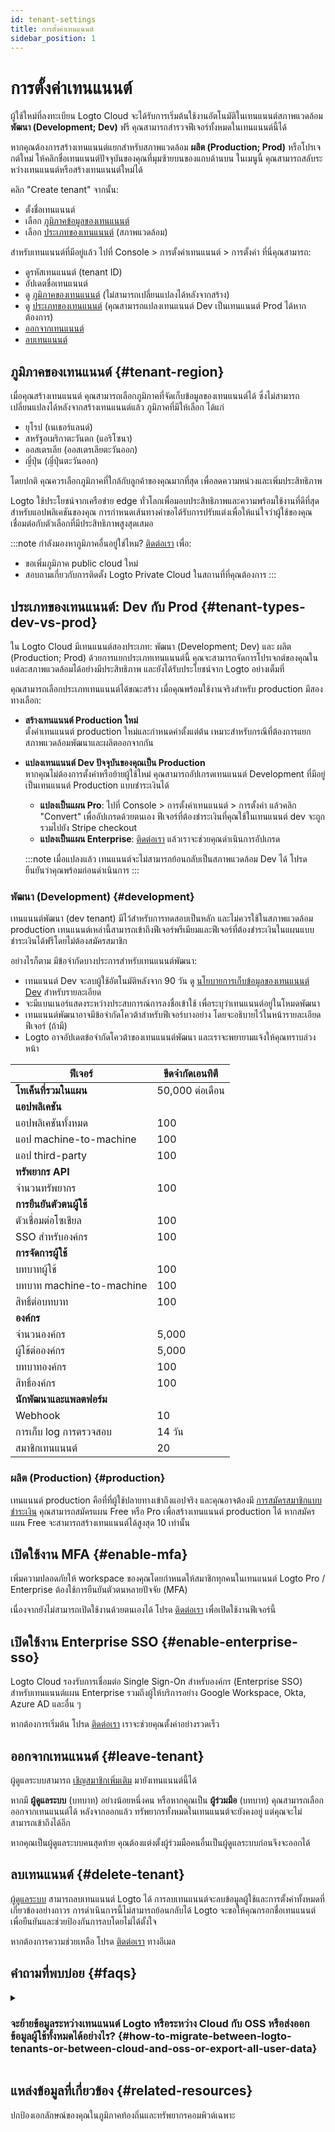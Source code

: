 ```yaml
---
id: tenant-settings
title: การตั้งค่าเทนแนนต์
sidebar_position: 1
---
```


# การตั้งค่าเทนแนนต์

ผู้ใช้ใหม่ที่ลงทะเบียน Logto Cloud จะได้รับการเริ่มต้นใช้งานอัตโนมัติในเทนแนนต์สภาพแวดล้อม **พัฒนา (Development; Dev)** ฟรี คุณสามารถสำรวจฟีเจอร์ทั้งหมดในเทนแนนต์นี้ได้

หากคุณต้องการสร้างเทนแนนต์แยกสำหรับสภาพแวดล้อม **ผลิต (Production; Prod)** หรือโปรเจกต์ใหม่ ให้คลิกชื่อเทนแนนต์ปัจจุบันของคุณที่มุมซ้ายบนของแถบด้านบน ในเมนูนี้ คุณสามารถสลับระหว่างเทนแนนต์หรือสร้างเทนแนนต์ใหม่ได้

คลิก "Create tenant" จากนั้น:

- ตั้งชื่อเทนแนนต์
- เลือก [ภูมิภาคข้อมูลของเทนแนนต์](#tenant-region)
- เลือก [ประเภทของเทนแนนต์](#tenant-types-dev-vs-prod) (สภาพแวดล้อม)

สำหรับเทนแนนต์ที่มีอยู่แล้ว ไปที่ <CloudLink to="/settings">Console > การตั้งค่าเทนแนนต์ > การตั้งค่า</CloudLink> ที่นี่คุณสามารถ:

- ดูรหัสเทนแนนต์ (tenant ID)
- อัปเดตชื่อเทนแนนต์
- ดู [ภูมิภาคของเทนแนนต์](#tenant-region) (ไม่สามารถเปลี่ยนแปลงได้หลังจากสร้าง)
- ดู [ประเภทของเทนแนนต์](#tenant-types-dev-vs-prod) (คุณสามารถแปลงเทนแนนต์ Dev เป็นเทนแนนต์ Prod ได้หากต้องการ)
- [ออกจากเทนแนนต์](#leave-tenant)
- [ลบเทนแนนต์](#delete-tenant)

## ภูมิภาคของเทนแนนต์ \{#tenant-region}

เมื่อคุณสร้างเทนแนนต์ คุณสามารถเลือกภูมิภาคที่จัดเก็บข้อมูลของเทนแนนต์ได้ ซึ่งไม่สามารถเปลี่ยนแปลงได้หลังจากสร้างเทนแนนต์แล้ว ภูมิภาคที่มีให้เลือก ได้แก่

- ยุโรป (เนเธอร์แลนด์)
- สหรัฐอเมริกาตะวันตก (แอริโซนา)
- ออสเตรเลีย (ออสเตรเลียตะวันออก)
- ญี่ปุ่น (ญี่ปุ่นตะวันออก)

โดยปกติ คุณควรเลือกภูมิภาคที่ใกล้กับลูกค้าของคุณมากที่สุด เพื่อลดความหน่วงและเพิ่มประสิทธิภาพ

Logto ใช้ประโยชน์จากเครือข่าย edge ทั่วโลกเพื่อมอบประสิทธิภาพและความพร้อมใช้งานที่ดีที่สุดสำหรับแอปพลิเคชันของคุณ การกำหนดเส้นทางคำขอได้รับการปรับแต่งเพื่อให้แน่ใจว่าผู้ใช้ของคุณเชื่อมต่อกับตัวเลือกที่มีประสิทธิภาพสูงสุดเสมอ

:::note
กำลังมองหาภูมิภาคอื่นอยู่ใช่ไหม? [ติดต่อเรา](https://logto.io/contact) เพื่อ:

- ขอเพิ่มภูมิภาค public cloud ใหม่
- สอบถามเกี่ยวกับการติดตั้ง Logto Private Cloud ในสถานที่ที่คุณต้องการ
  :::

## ประเภทของเทนแนนต์: Dev กับ Prod \{#tenant-types-dev-vs-prod}

ใน Logto Cloud มีเทนแนนต์สองประเภท: พัฒนา (Development; Dev) และ ผลิต (Production; Prod) ด้วยการแยกประเภทเทนแนนต์นี้ คุณจะสามารถจัดการโปรเจกต์ของคุณในแต่ละสภาพแวดล้อมได้อย่างมีประสิทธิภาพ และยังได้รับประโยชน์จาก Logto อย่างเต็มที่

คุณสามารถเลือกประเภทเทนแนนต์ได้ขณะสร้าง เมื่อคุณพร้อมใช้งานจริงสำหรับ production มีสองทางเลือก:

- **สร้างเทนแนนต์ Production ใหม่**  
  ตั้งค่าเทนแนนต์ production ใหม่และกำหนดค่าตั้งแต่ต้น เหมาะสำหรับกรณีที่ต้องการแยกสภาพแวดล้อมพัฒนาและผลิตออกจากกัน
- **แปลงเทนแนนต์ Dev ปัจจุบันของคุณเป็น Production**  
  หากคุณไม่ต้องการตั้งค่าหรือย้ายผู้ใช้ใหม่ คุณสามารถอัปเกรดเทนแนนต์ Development ที่มีอยู่เป็นเทนแนนต์ Production แบบชำระเงินได้

  - **แปลงเป็นแผน Pro**: ไปที่ <CloudLink to="/tenant-settings/settings">Console > การตั้งค่าเทนแนนต์ > การตั้งค่า</CloudLink> แล้วคลิก "Convert" เพื่ออัปเกรดด้วยตนเอง ฟีเจอร์ที่ต้องชำระเงินที่คุณใช้ในเทนแนนต์ dev จะถูกรวมไปยัง Stripe checkout
  - **แปลงเป็นแผน Enterprise**: [ติดต่อเรา](https://logto.io/contact) แล้วเราจะช่วยคุณดำเนินการอัปเกรด

  :::note
  เมื่อแปลงแล้ว เทนแนนต์จะไม่สามารถย้อนกลับเป็นสภาพแวดล้อม Dev ได้ โปรดยืนยันว่าคุณพร้อมก่อนดำเนินการ
  :::

### พัฒนา (Development) \{#development}

เทนแนนต์พัฒนา (dev tenant) มีไว้สำหรับการทดสอบเป็นหลัก และไม่ควรใช้ในสภาพแวดล้อม production เทนแนนต์เหล่านี้สามารถเข้าถึงฟีเจอร์พรีเมียมและฟีเจอร์ที่ต้องชำระเงินในแผนแบบชำระเงินได้ฟรีโดยไม่ต้องสมัครสมาชิก

อย่างไรก็ตาม มีข้อจำกัดบางประการสำหรับเทนแนนต์พัฒนา:

- เทนแนนต์ Dev จะลบผู้ใช้อัตโนมัติหลังจาก 90 วัน ดู [นโยบายการเก็บข้อมูลของเทนแนนต์ Dev](./dev-tenant-data-retention) สำหรับรายละเอียด
- จะมีแบนเนอร์แสดงระหว่างประสบการณ์การลงชื่อเข้าใช้ เพื่อระบุว่าเทนแนนต์อยู่ในโหมดพัฒนา
- เทนแนนต์พัฒนาอาจมีข้อจำกัดโควต้าสำหรับฟีเจอร์บางอย่าง โดยจะอธิบายไว้ในหน้ารายละเอียดฟีเจอร์ (ถ้ามี)
- Logto อาจอัปเดตข้อจำกัดโควต้าของเทนแนนต์พัฒนา และเราจะพยายามแจ้งให้คุณทราบล่วงหน้า

| ฟีเจอร์                  | ขีดจำกัดเอนทิตี |
| ------------------------ | --------------- |
| **โทเค็นที่รวมในแผน**    | 50,000 ต่อเดือน |
| **แอปพลิเคชัน**          |
| แอปพลิเคชันทั้งหมด       | 100             |
| แอป machine-to-machine   | 100             |
| แอป third-party          | 100             |
| **ทรัพยากร API**         |                 |
| จำนวนทรัพยากร            | 100             |
| **การยืนยันตัวตนผู้ใช้** |                 |
| ตัวเชื่อมต่อโซเชียล      | 100             |
| SSO สำหรับองค์กร         | 100             |
| **การจัดการผู้ใช้**      |                 |
| บทบาทผู้ใช้              | 100             |
| บทบาท machine-to-machine | 100             |
| สิทธิ์ต่อบทบาท           | 100             |
| **องค์กร**               |                 |
| จำนวนองค์กร              | 5,000           |
| ผู้ใช้ต่อองค์กร          | 5,000           |
| บทบาทองค์กร              | 100             |
| สิทธิ์องค์กร             | 100             |
| **นักพัฒนาและแพลตฟอร์ม** |                 |
| Webhook                  | 10              |
| การเก็บ log การตรวจสอบ   | 14 วัน          |
| สมาชิกเทนแนนต์           | 20              |

### ผลิต (Production) \{#production}

เทนแนนต์ production คือที่ที่ผู้ใช้ปลายทางเข้าถึงแอปจริง และคุณอาจต้องมี [การสมัครสมาชิกแบบชำระเงิน](https://logto.io/pricing) คุณสามารถสมัครแผน Free หรือ Pro เพื่อสร้างเทนแนนต์ production ได้ หากสมัครแผน Free จะสามารถสร้างเทนแนนต์ได้สูงสุด 10 เท่านั้น

## เปิดใช้งาน MFA \{#enable-mfa}

เพิ่มความปลอดภัยให้ workspace ของคุณโดยกำหนดให้สมาชิกทุกคนในเทนแนนต์ Logto Pro / Enterprise ต้องใช้การยืนยันตัวตนหลายปัจจัย (MFA)

เนื่องจากยังไม่สามารถเปิดใช้งานด้วยตนเองได้ โปรด [ติดต่อเรา](https://logto.io/contact) เพื่อเปิดใช้งานฟีเจอร์นี้

## เปิดใช้งาน Enterprise SSO \{#enable-enterprise-sso}

Logto Cloud รองรับการเชื่อมต่อ Single Sign-On สำหรับองค์กร (Enterprise SSO) สำหรับเทนแนนต์แผน Enterprise รวมถึงผู้ให้บริการอย่าง Google Workspace, Okta, Azure AD และอื่น ๆ

หากต้องการเริ่มต้น โปรด [ติดต่อเรา](https://logto.io/contact) เราจะช่วยคุณตั้งค่าอย่างรวดเร็ว

## ออกจากเทนแนนต์ \{#leave-tenant}

ผู้ดูแลระบบสามารถ [เชิญสมาชิกเพิ่มเติม](/logto-cloud/tenant-member-management) มายังเทนแนนต์นี้ได้

หากมี **ผู้ดูแลระบบ** (บทบาท) อย่างน้อยหนึ่งคน หรือหากคุณเป็น **ผู้ร่วมมือ** (บทบาท) คุณสามารถเลือกออกจากเทนแนนต์ได้ หลังจากออกแล้ว ทรัพยากรทั้งหมดในเทนแนนต์จะยังคงอยู่ แต่คุณจะไม่สามารถเข้าถึงได้อีก

หากคุณเป็นผู้ดูแลระบบคนสุดท้าย คุณต้องแต่งตั้งผู้ร่วมมือคนอื่นเป็นผู้ดูแลระบบก่อนจึงจะออกได้

## ลบเทนแนนต์ \{#delete-tenant}

[ผู้ดูแลระบบ](/logto-cloud/tenant-member-management#invite-collaborators) สามารถลบเทนแนนต์ Logto ได้ การลบเทนแนนต์จะลบข้อมูลผู้ใช้และการตั้งค่าทั้งหมดที่เกี่ยวข้องอย่างถาวร การดำเนินการนี้ไม่สามารถย้อนกลับได้ Logto จะขอให้คุณกรอกชื่อเทนแนนต์เพื่อยืนยันและช่วยป้องกันการลบโดยไม่ได้ตั้งใจ

หากต้องการความช่วยเหลือ โปรด [ติดต่อเรา](https://logto.io/contact) ทางอีเมล

## คำถามที่พบบ่อย \{#faqs}

<details>
<summary>

### จะย้ายข้อมูลระหว่างเทนแนนต์ Logto หรือระหว่าง Cloud กับ OSS หรือส่งออกข้อมูลผู้ใช้ทั้งหมดได้อย่างไร? \{#how-to-migrate-between-logto-tenants-or-between-cloud-and-oss-or-export-all-user-data}

</summary>

ขณะนี้คุณสามารถแปลงเทนแนนต์ **Development** ของคุณเป็นเทนแนนต์ **Production** แบบชำระเงินได้ด้วยตนเอง [ดูรายละเอียด](#tenant-types-dev-vs-prod)

อย่างไรก็ตาม การย้ายข้อมูลด้วยตนเอง (ทั้งการตั้งค่าและข้อมูลผู้ใช้) ระหว่าง Logto Cloud กับเวอร์ชัน OSS ยังไม่รองรับ หากคุณต้องการบริการนี้ โปรด [ติดต่อทีม Logto](https://logto.io/contact) เพื่อพูดคุยทางเลือก

หากคุณวางแผนจะหยุดใช้ Logto Cloud สำหรับโปรเจกต์ Logto สามารถช่วยคุณส่งออกข้อมูลผู้ใช้ทั้งหมดได้ โปรด [ติดต่อเรา](https://logto.io/contact)

</details>

## แหล่งข้อมูลที่เกี่ยวข้อง \{#related-resources}

<Url href="https://blog.logto.io/data-region-resources">
  ปกป้องเอกลักษณ์ของคุณในภูมิภาคท้องถิ่นและทรัพยากรคอมพิวต์เฉพาะ
</Url>
